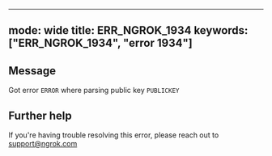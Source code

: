 
---
mode: wide
title: ERR_NGROK_1934
keywords: ["ERR_NGROK_1934", "error 1934"]
---

## Message
Got error `ERROR` where parsing public key `PUBLICKEY`




## Further help
If you're having trouble resolving this error, please reach out to [support@ngrok.com](mailto:support@ngrok.com?subject=Help%20with%20ERR_NGROK_1934)

